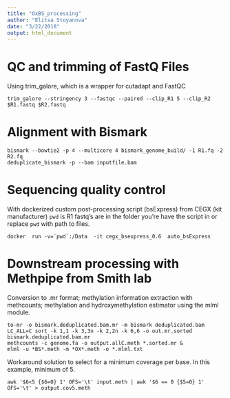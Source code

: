 ```yaml
---
title: "OxBS_processing"
author: "Elitsa Stoyanova"
date: "3/22/2018"
output: html_document
---
```


# QC and trimming of FastQ Files 
Using trim_galore, which is a wrapper for cutadapt and FastQC
```
trim_galore --stringency 3 --fastqc --paired --clip_R1 5 --clip_R2 $R1.fastq $R2.fastq 
```

# Alignment with Bismark
```
bismark --bowtie2 -p 4 --multicore 4 bismark_genome_build/ -1 R1.fq -2 R2.fq 
deduplicate_bismark -p --bam inputfile.bam
```

# Sequencing quality control
With dockerized custom post-processing script (bsExpress) from CEGX (kit manufacturer)
`pwd` is R1 fastq's are in the folder you're have the script in
or replace `pwd` with path to files. 
```
docker	run	-v=`pwd`:/Data	-it	cegx_bsexpress_0.6	auto_bsExpress
```

# Downstream processing with Methpipe from Smith lab
Conversion to .mr format; methylation information extraction with methcounts; methylation and hydroxymethylation estimator using the mlml module. 
```
to-mr -o bismark.deduplicated.bam.mr -m bismark deduplicated.bam 
LC_ALL=C sort -k 1,1 -k 3,3n -k 2,2n -k 6,6 -o out.mr.sorted  bismark.deduplicated.bam.mr
methcounts -c genome.fa -o output.allC.meth *.sorted.mr &
mlml -u *BS*.meth -m *OX*.meth -o *.mlml.txt
```
Workaround solution to select for a minimum coverage per base. In this example, minimum of 5.
```
awk '$6<5 {$6=0} 1' OFS='\t' input.meth | awk '$6 == 0 {$5=0} 1' OFS='\t' > output.cov5.meth
```


